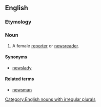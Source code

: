 ==English==

===Etymology===
{{compound|en|news|woman}}

===Noun===
{{en-noun|newswomen}}

# A female [[reporter]] or [[newsreader]].

====Synonyms====
* [[newslady]]

====Related terms====
* [[newsman]]

[[Category:English nouns with irregular plurals]]